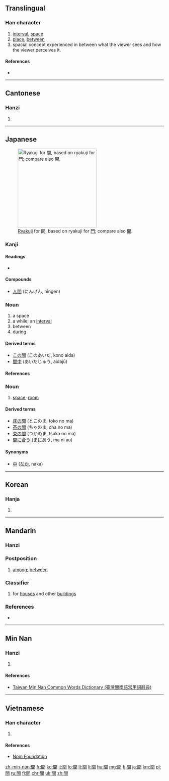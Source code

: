{{also|间|閒|閑}}<!-- may be replaced by zh-forms -->
==Translingual==

===Han character===
{{Han char|rn=169|rad=門|as=04|sn=12|four=7760<sub>7</sub>|canj=日弓日 (ANA)|ids=⿵[[門]][[日]]}}

# [[interval]], [[space]]
# [[place]], [[between]]
# spacial concept experienced in between what the viewer sees and how the viewer perceives it.

====References====
* {{Han ref|kx=1333.010|dkj=41249|dj=1839.010|hdz=74288.060|uh=9593|ud=38291|bh=B6A1|bd=46753}}

----

==Cantonese==

===Hanzi===
{{yue-hanzi|jyut=[[gaan1]]|y=gaan1|sim=间}}

# {{defn|lang=yue|sort=門04}}

----

==Japanese==
[[File:Japanese ryakuji KAN.png|thumb|right|250px|[[w:en:Ryakuji|Ryakuji]] for 間, based on ryakuji for [[門#Japanese|門]]; compare also [[開#Japanese|開]].]]

===Kanji===
{{ja-kanji|grade=2|rs=門04}}

====Readings====
* {{ja-readings|on=[[かん]] ([[kan]]), [[けん]] ([[ken]])|kun=[[あいだ]] ([[aida]]), [[ま]] ([[ma]]), [[あい]] ([[ai]])|nanori=[[ちか]] ([[chika]])}}

====Compounds====
* [[人間]] (にんげん, ningen)

===Noun===
{{ja-noun|あいだ}}

# a space
# a while; an [[interval]]
# between
# during

====Derived terms====
* [[この間]] (このあいだ, kono aida)
* [[間中]] (あいだじゅう, aidajū)

====References====
{{ja-kref
|ku= 2054
|shift= 8ad4
|jis= 3456
|euc= B4D6
|freq= 33
|nelson= 4949
|newnelson= 6391
|halpern= 3323
|kld= 2094
|heisig= 1620
|tuttle= 8e4.3
}}

===Noun===
{{ja-noun|ま}}

# [[space]]; [[room]]

====Derived terms====
* [[床の間]] (とこのま, toko no ma)
* [[茶の間]] (ちゃのま, cha no ma)
* [[束の間]] (つかのま, tsuka no ma)
* [[間に合う]] (まにあう, ma ni au)

====Synonyms====
* [[中]] ([[なか]], naka)

----

==Korean==

===Hanja===
{{ko-hanja|hangeul=간|rv=gan|mr=kan|y=kan|eumhun=사이|ehrv=sai|ehmr=sai}}

# {{defn|lang=ko|sort=門04}}

----

==Mandarin==
{{zh-hanzi-box|[[间]]|間}}

===Hanzi===
{{cmn-hanzi|sim=间|pin=[[jiān]] ([[jian1]]), [[jiǎn]] ([[jian3]]), [[jiàn]] ([[jian4]])|wg=chien<sup>1</sup>, chien<sup>3</sup>, chien<sup>4</sup>}}

===Postposition===
{{cmn-post|t|pin=[[jiān]]|pint=jian1|tra=間|sim=间}}

# {{senseid|cmn|among}}[[among]]; [[between]]

===Classifier===
{{cmn-cls|t|pin=jiān|pint=jian1|tra=間|sim=间}}

# for [[house|houses]] and other [[building|buildings]]

===References===
* {{cite web|url=http://dict.revised.moe.edu.tw/cgi-bin/newDict/dict/index.html|title=間|work=Guoyu Cidian On-line Mandarin Dictionary (國語辭典)|language=Mandarin|accessdate=2011-10-19}}

----

==Min Nan==

===Hanzi===
{{nan-hanzi|tlpa=kan (kan<sup>1</sup>), kàn (kan<sup>3</sup>), king (king<sup>1</sup>)}}

# {{defn|lang=nan|sort=門04}}

====References====
*[http://twblg.dict.edu.tw/holodict_new/result_detail.jsp?n_no=9175&curpage=1&sample=%E9%96%93&radiobutton=1&querytarget=1&limit=20&pagenum=2&rowcount=39 Taiwan Min Nan Common Words Dictionary (臺灣閩南語常用詞辭典)]

----

==Vietnamese==

===Han character===
{{vi-hantu|[[gian]], [[dán]], [[gián]]|rs=門04}}

# {{defn|lang=vi|sort=門04}}

====References====
*[http://nomfoundation.org/common/nom_details.php?codepoint=9593&img=1 Nom Foundation]

[[zh-min-nan:間]]
[[fr:間]]
[[ko:間]]
[[it:間]]
[[lo:間]]
[[lt:間]]
[[li:間]]
[[hu:間]]
[[mg:間]]
[[fj:間]]
[[ja:間]]
[[km:間]]
[[pl:間]]
[[ru:間]]
[[fi:間]]
[[chr:間]]
[[uk:間]]
[[zh:間]]